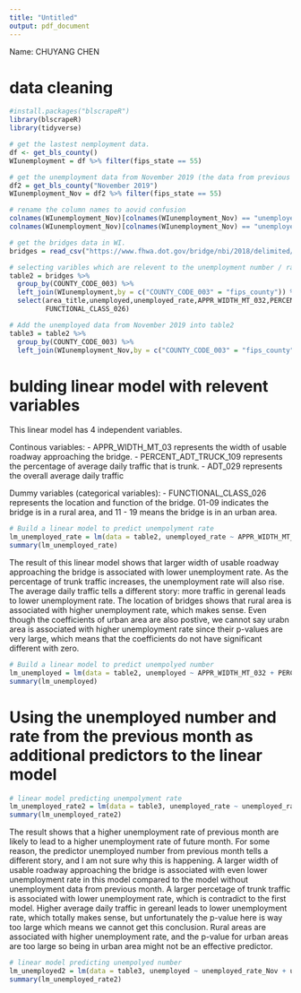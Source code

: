 ```yaml
---
title: "Untitled"
output: pdf_document
---
```

Name: CHUYANG CHEN


# data cleaning 
```r
#install.packages("blscrapeR")
library(blscrapeR)
library(tidyverse)

# get the lastest nemployment data.
df <- get_bls_county()
WIunemployment = df %>% filter(fips_state == 55)

# get the unemployment data from November 2019 (the data from previous month)
df2 = get_bls_county("November 2019")
WIunemployment_Nov = df2 %>% filter(fips_state == 55)

# rename the column names to aovid confusion 
colnames(WIunemployment_Nov)[colnames(WIunemployment_Nov) == "unemployed"] = "unemployed_Nov"
colnames(WIunemployment_Nov)[colnames(WIunemployment_Nov) == "unemployed_rate"] = "unemployed_rate_Nov"

# get the bridges data in WI.
bridges = read_csv("https://www.fhwa.dot.gov/bridge/nbi/2018/delimited/WI18.txt")  

# selecting varibles which are relevent to the unemployment number / rate. 
table2 = bridges %>% 
  group_by(COUNTY_CODE_003) %>% 
  left_join(WIunemployment,by = c("COUNTY_CODE_003" = "fips_county")) %>%
  select(area_title,unemployed,unemployed_rate,APPR_WIDTH_MT_032,PERCENT_ADT_TRUCK_109,APPR_ROAD_EVAL_072,ADT_029,
         FUNCTIONAL_CLASS_026)

# Add the unemployed data from November 2019 into table2
table3 = table2 %>% 
  group_by(COUNTY_CODE_003) %>% 
  left_join(WIunemployment_Nov,by = c("COUNTY_CODE_003" = "fips_county"))
```


# bulding linear model with relevent variables 
This linear model has 4 independent variables.

Continous variables:
  - APPR_WIDTH_MT_03 represents the width of usable roadway approaching the bridge. 
  - PERCENT_ADT_TRUCK_109 represents the percentage of average daily traffic that is trunk. 
  - ADT_029 represents the overall average daily traffic 

Dummy variables (categorical variables):
  - FUNCTIONAL_CLASS_026 represents the location and function of the bridge. 01-09 indicates the bridge is in a 
    rural area, and 11 - 19 means the bridge is in an urban area. 
```r
# Build a linear model to predict unempolyment rate 
lm_unemployed_rate = lm(data = table2, unemployed_rate ~ APPR_WIDTH_MT_032 + PERCENT_ADT_TRUCK_109 + ADT_029 + as.character(FUNCTIONAL_CLASS_026))
summary(lm_unemployed_rate)
```
The result of this linear model shows that larger width of usable roadway approaching the bridge is associated with lower unemployment rate. As the percentage of trunk traffic increases, the unemployment rate will also rise. The average daily traffic tells a different story: more traffic in gerenal leads to lower unemployment rate. The location of bridges shows that rural area is associated with higher unemployment rate, which makes sense. Even though the coefficients of urban area are also postive, we cannot say urabn area is associated with higher unemployment rate since their p-values are very large, which means that the coefficients do not have significant different with zero. 


```r
# Build a linear model to predict unempolyed number
lm_unemployed = lm(data = table2, unemployed ~ APPR_WIDTH_MT_032 + PERCENT_ADT_TRUCK_109 + ADT_029 + as.character(FUNCTIONAL_CLASS_026))
summary(lm_unemployed)
```



# Using the unemployed number and rate from the previous month as additional predictors to the linear model
```r
# linear model predicting unempolyment rate
lm_unemployed_rate2 = lm(data = table3, unemployed_rate ~ unemployed_rate_Nov + unemployed_Nov + APPR_WIDTH_MT_032 + PERCENT_ADT_TRUCK_109 + ADT_029 + as.character(FUNCTIONAL_CLASS_026))
summary(lm_unemployed_rate2)
```
The result shows that a higher unemployment rate of previous month are likely to lead to a higher unemployment rate of future month. For some reason, the predictor unemployed number from previous month tells a different story, and I am not sure why this is happening. A larger width of usable roadway approaching the bridge is associated with even lower unemployment rate in this model compared to the model without unemployment data from previous month. A larger percetage of trunk traffic is associated with lower unemployment rate, which is contradict to the first model. Higher average daily traffic in gereanl leads to lower unemployment rate, which totally makes sense, but unfortunately the p-value here is way too large which means we cannot get this conclusion. Rural areas are associated with higher unemployment rate, and the p-value for urban areas are too large so being in urban area might not be an effective predictor. 

```r
# linear model predicting unempolyed number
lm_unemployed2 = lm(data = table3, unemployed ~ unemployed_rate_Nov + unemployed_Nov + APPR_WIDTH_MT_032 + PERCENT_ADT_TRUCK_109 + ADT_029 + as.character(FUNCTIONAL_CLASS_026))
summary(lm_unemployed_rate2)
```


